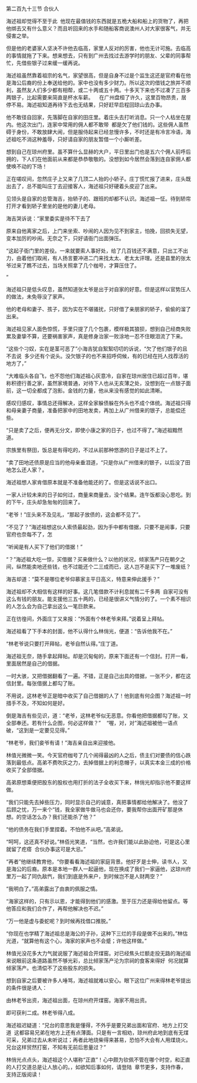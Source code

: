 

第二百九十三节 合伙人

海述祖却觉得不至于此  他现在最值钱的东西就是五桅大船和船上的货物了，再把他绑去又有什么意义？而且听回来的水手和随船客商说澳州人对大家很客气，并无侵害之举。

但是他的老婆家人坚决不许他去临高，家里人反对的厉害，他也无计可施。去临高的事情就拖了下来。想来想去，只有到广州去找过去游学时的朋友、父辈的同事帮忙，先借些银子过来缓一缓再说。

海述祖虽然靠着祖宗的名气，家望很高，但是自身不过是个监生这还是官府看在他是海公后裔的份上奉送给他的。家中也没有多少财力。所以这次的借钱之旅并不顺利，虽然友人们多少都有相帮，或二十两或五十两。十多天下来也不过凑了三百多两银子，比起需要来简直是杯水车薪。    在广州盘桓了许久，这里百物昂贵，居停不易。海述祖知道再待下去也无结果，只好赶早启程回琼山去办事。

他不敢径自回家，先落脚在自家的田庄里。着庄头去打听消息。只一个人枯坐在屋内。他这次出门，连家中常用的佣人都不敢带  都是欠了他们钱的。这些佣人虽然碍于身份，不敢放肆大闹，但是服侍起来已经怠慢许多，不时还是有冷言冷语，海述祖吃不消这种羞辱，只好请自家的朋友暂借一个小厮听差。

想到自己在琼州府里。虽不算什么显赫的大户，平日里出门也是五六个佣人前呼后拥的，下人们在他面前从来都是恭恭敬敬的。没想到如今居然会落到连自家佣人都使唤不动的下场！

正在嗟叹间，忽然庄子上又来了几顶二人抬的小轿子。庄丁慌忙报了进来，庄头既出去了，总不能叫庄丁去迎接客人，海述祖只好硬着头皮迎了出来。

见领头是自家的总管海吉，抬轿子的、跟班的却都不认识。海述祖一怔。待到轿帘打开才看到轿子里坐的是他的妻儿老母。

海吉哭诉说：“家里委实是待不下去了

原来自他离家之后，上门来坐索、吵闹的人因为见不到家主，怕挽，回损失无望，变本加厉的吵闹。无奈之下，只好请衙门出面弹压。

“这起子衙门里的差役。一来就要索人事好处，给了几百钱还不满意，只出工不出力，由着他们取闹，有人扬言要冲进二门来找太太、老太太评理。还是县里的张太爷过来了瞧不过去，当场关照拿了几个枷号，才算压住了。

”

海述祖只是低头叹息，虽然知道张太爷是出于对自家的好意。但是这样以官势压人的做法，未免辱没了家声。

他的老母和妻子、孩子，因为实在不堪骚扰，只好借了亲朋家的轿子，偷偷的溜了出来。

海述祖见家人面色惊慌，手里只提了几个包裹，模样极其狼狈，想到自己经商失败累及妻挚不算，还要祸害家声，真是修身治家一败涂地一忍不住眼泪流了下来。

“这些个刁奴，实在是茎可恶了”小海吉犹自絮絮叨叨的诉说，“欠了他们银子的且不去说  多少还有个说头。没欠银子的也不来招呼伺候，有的已经在托人找荐活的地方了，”

“大难临头各自飞，也不怨他们海述祖心灰意冷，自家在琼州居住已超过百年，堪称积德行善之家，虽然家境普通，对待下人也从无亥薄之处，没想到在一点银子面前，这一切全都成了泡影。金钱的力量，他从来没有感觉的如此清晰。

感叹归感叹，事情总还得解决，这样全家躲债躲在外头也不成个体统。海述祖只得和母亲妻子商量，准备把家中的田地发卖，再加上从广州借来的银子，总能偿还些。

“只是卖了之后，便再无分文，即使小康之家的日子，也过不得了。”海述祖黯然道。

宗族里有祭田，饭总是有得吃的，不过从前那种悠游的日子是过不上了。

“卖了田地还债原是应当的他母亲垂泪道，“只是你从广州借来的银子，以后没了田地怎么还人家？。

海述祖想人家肯借原本就是不准备他能还的了。但是这话说不出口。

一家人计较未来的日子如何过，商量来商量去，没个结果。连午饭都没心思吃。到的下午，庄头却急匆匆的回来了。

“老爷！”庄头来不及见礼，“那起子放债的，这会都不见了”。

“不见了？”海述祖想这伙人索债最起劲，因为手中都有借据，只要不是闹事，只要官府也奈每不了，怎

“听闻是有人买下了他们的借据！”

“？”海述祖大吃一惊，买借据？买来做什么？以他的状况，倾家荡产只在朝夕之间，纵然能卖地还些钱，也不过能还个二三成而已，这人岂不是买下了一堆废纸？

海吉却道：“莫不是哪位老爷仰慕家主平日高义，特意来伸此援手？”

海述祖却不大相信有这样的好事。这几笔借款不计利息就有二千多两  自家可没有这么有钱的朋友。能支援他三五十两的，已经是很讲义气情分的了。一个素不相识的人怎么会为自己拿出这么一笔巨款来。

正在彷徨间，外面庄丁又来报：“外面有个林老爷来拜。”说着呈上拜帖。

海述祖看了下手本的封面，他不认得什么林俏光，便道：“告诉他我不在。”

“林老爷说只要打开拜帖，老爷自然认得。”庄丁道。

海述祖无奈，随手拿起拜帖。却是沉甸甸的，原来下面还有一个信封。打开一看，里面居然是自己的借据。

一时大骇，又把借据翻看了一遍。不错，正是自己出具的借据，一张不少，都在这信封里。每张借据上都勾了账。

不用说，这林老爷正是暗中收买了自己借据的人了！他到底有何企图？海述祖一时措手不及，不知如何是好。

倒是海吉有些见识，道：“老爷，这林老爷似无恶意。你看他把借据都勾了账，又全部奉还。若有什么企图，何必这样做？”    “喔，对，对”海述祖被他一语点破，“这到是一定要见见得。”

“林老爷，我们妾爷有请！”海吉亲自出来迎接他。

林值光微微一笑。今天官府枷号了几个闹得最凶的人之后，债主们对要债的信心跌落到最低点。高弟不费吹灰之力，去掉借据上的利息帽子，以真实本金三成的价格收买了全部借据。

高弟原想乘便把股东的股权也用打折的法子全收买下来，林俏光却指示他不要这样做。

“我们只能先去掉些压力，同时显示自己的诚意，真把事情都给他解决了。他没了后顾之忧，万一来个“钱，我全家做牛做马也会还你，要我帮你出面开矿那是休想。的空话怎么办？我们还能杀了他？”

“他的债务在我们手里捏着。不怕他不从吧。”高弟说。

“呵呵，这还真不好说。”林佰光笑道，“当然，也许我们能以此胁迫他，可是这心里就留了疙瘩  合伙办事这可是大忌。”

“再者”他继续教育他，“你要看看海述祖的家庭背景。他好歹是士伸，读书人，又是海公的后裔。原本是本地一群人一起逼他，现在换成了我们一家逼他，这琼州府里万一起了同仇敌忾，我们到底是外来户，到时候岂不是人财两空？”

“我明白了。”高弟露出了由衷的佩服之情。

“海家这样的，只有示以恩，才能得到他们的感激。至于压力还是得给他留点。等他答应和我们合作了，再帮他解决也不迟。”

“万一他是虚与委蛇呢？到时候再找借口推脱。”

“你现在也学精了海述祖总是海公的子孙，这种下三烂的手段是做不出来的。”林估光道，“就算他有这个心，海家的家声也不会蹙；许他这样做。”

林值光没花多大力气就说服了海述祖合开煤窑。对已经焦头烂额走投无路的海述祖来说眼前这条道路虽然不够光彩，总比倾家荡产沦为宗祠的食客来得好  何况就算倾家荡产。也清偿不了这些股东的损失。

想到自家之后要被许多人唾骂，海述祖就难以安心。眼下这位广州来得林老爷提出的条件很是诱人：

由林老爷出资，海述祖出面，在琼州府开煤窑。海家不用出资。

即可获利二成。林老爷得八成。

海述祖迟疑道：“兄台的意思我是懂得，不外乎是要兄弟出面和官府、地方上打交道  这都容易兄弟在地方上还有点薄面。只是有一言相劝，琼州府此地到底有无煤可采，兄弟过去从未听说过；再者此地烧柴得来甚易，恐怕不大会有人用煤烧火。兄台这样贸然打窑，不知有无前后思量过？”

林俏光点点头，海述祖这个人堪称“正直”！心中颇为钦佩不管在哪个时空，和正直的人打交道总是让人放心的。，如欲知后事如何，请登陆  章节更多，支持作春，支持正版阅读！

